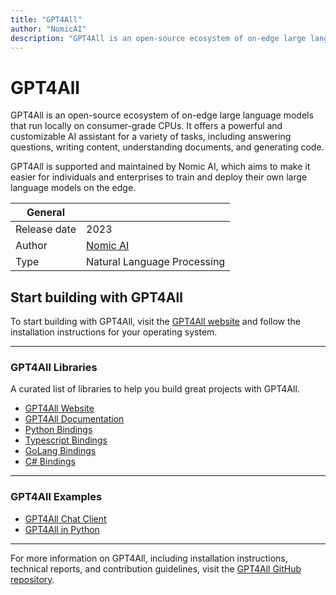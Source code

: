```yaml
---
title: "GPT4All"
author: "NomicAI"
description: "GPT4All is an open-source ecosystem of on-edge large language models that run locally on consumer-grade CPUs, providing a powerful and customizable AI assistant."
---
```


# GPT4All

GPT4All is an open-source ecosystem of on-edge large language models that run locally on consumer-grade CPUs. It offers a powerful and customizable AI assistant for a variety of tasks, including answering questions, writing content, understanding documents, and generating code.

GPT4All is supported and maintained by Nomic AI, which aims to make it easier for individuals and enterprises to train and deploy their own large language models on the edge.

| General     |                                         |
| ----------- | --------------------------------------- |
| Release date | 2023                                    |
| Author      | [Nomic AI](https://www.nomic.ai/)       |
| Type        | Natural Language Processing             |

## Start building with GPT4All

To start building with GPT4All, visit the [GPT4All website](https://gpt4all.io/) and follow the installation instructions for your operating system.

---

### GPT4All Libraries

A curated list of libraries to help you build great projects with GPT4All.

- [GPT4All Website](https://gpt4all.io/)
- [GPT4All Documentation](https://docs.gpt4all.io/)
- [Python Bindings](https://github.com/nomic-ai/gpt4all/tree/main/gpt4all-bindings/python)
- [Typescript Bindings](https://github.com/nomic-ai/gpt4all/tree/main/gpt4all-bindings/typescript)
- [GoLang Bindings](https://github.com/nomic-ai/gpt4all/tree/main/gpt4all-bindings/golang)
- [C# Bindings](https://github.com/nomic-ai/gpt4all/tree/main/gpt4all-bindings/csharp)

---

### GPT4All Examples

- [GPT4All Chat Client](https://gpt4all.io/)
- [GPT4All in Python](https://python.langchain.com/en/latest/modules/models/llms/integrations/gpt4all.html)

---

For more information on GPT4All, including installation instructions, technical reports, and contribution guidelines, visit the [GPT4All GitHub repository](https://github.com/nomic-ai/gpt4all).
